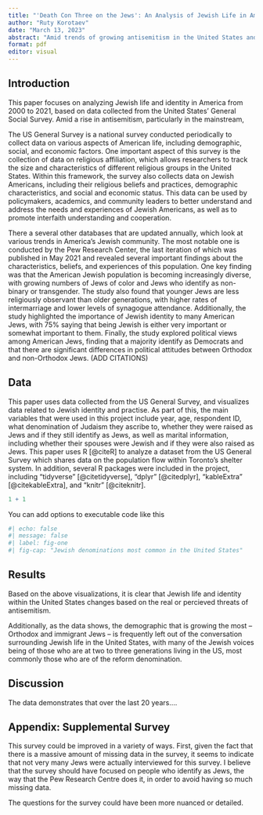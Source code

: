 ```yaml
---
title: "'Death Con Three on the Jews': An Analysis of Jewish Life in America Amid Trends of Growing Antisemitism"
author: "Ruty Korotaev"
date: "March 13, 2023"
abstract: "Amid trends of growing antisemitism in the United States and across much of the Western world, this report will look at survey data of American Jews between the years 2000 and 2021. The report explored variables related to how Jewish respondents identified, how closely affiliated they were to their identities, as well as demographic data related to their specific Jewish denominations, spousal religion, and upbringing. This data demonstrates that over the last 20 years_____"
format: pdf
editor: visual
---
```


## Introduction

This paper focuses on analyzing Jewish life and identity in America from 2000 to 2021, based on data collected from the United States' General Social Survey. Amid a rise in antisemitism, particularly in the mainstream,

The US General Survey is a national survey conducted periodically to collect data on various aspects of American life, including demographic, social, and economic factors. One important aspect of this survey is the collection of data on religious affiliation, which allows researchers to track the size and characteristics of different religious groups in the United States. Within this framework, the survey also collects data on Jewish Americans, including their religious beliefs and practices, demographic characteristics, and social and economic status. This data can be used by policymakers, academics, and community leaders to better understand and address the needs and experiences of Jewish Americans, as well as to promote interfaith understanding and cooperation.

There a several other databases that are updated annually, which look at various trends in America's Jewish community. The most notable one is conducted by the Pew Research Center, the last iteration of which was published in May 2021 and revealed several important findings about the characteristics, beliefs, and experiences of this population. One key finding was that the American Jewish population is becoming increasingly diverse, with growing numbers of Jews of color and Jews who identify as non-binary or transgender. The study also found that younger Jews are less religiously observant than older generations, with higher rates of intermarriage and lower levels of synagogue attendance. Additionally, the study highlighted the importance of Jewish identity to many American Jews, with 75% saying that being Jewish is either very important or somewhat important to them. Finally, the study explored political views among American Jews, finding that a majority identify as Democrats and that there are significant differences in political attitudes between Orthodox and non-Orthodox Jews. (ADD CITATIONS)

## Data

This paper uses data collected from the US General Survey, and visualizes data related to Jewish identity and practise. As part of this, the main variables that were used in this project include year, age, respondent ID, what denomination of Judaism they ascribe to, whether they were raised as Jews and if they still identify as Jews, as well as marital information, including whether their spouses were Jewish and if they were also raised as Jews. This paper uses R \[\@citeR\] to analyze a dataset from the US General Survey which shares data on the population flow within Toronto's shelter system. In addition, several R packages were included in the project, including "tidyverse" \[\@citetidyverse\], "dplyr" \[\@citedplyr\], "kableExtra" \[\@citekableExtra\], and "knitr" \[\@citeknitr\].

```r
1 + 1
```

You can add options to executable code like this

```r
#| echo: false
#| message: false
#| label: fig-one
#| fig-cap: "Jewish denominations most common in the United States"


```

## Results

Based on the above visualizations, it is clear that Jewish life and identity within the United States changes based on the real or percieved threats of antisemitism.

Additionally, as the data shows, the demographic that is growing the most -- Orthodox and immigrant Jews -- is frequently left out of the conversation surrounding Jewish life in the United States, with many of the Jewish voices being of those who are at two to three generations living in the US, most commonly those who are of the reform denomination.

## Discussion

The data demonstrates that over the last 20 years....

## Appendix: Supplemental Survey

This survey could be improved in a variety of ways. First, given the fact that there is a massive amount of missing data in the survey, it seems to indicate that not very many Jews were actually interviewed for this survey. I believe that the survey should have focused on people who identify as Jews, the way that the Pew Research Centre does it, in order to avoid having so much missing data.

The questions for the survey could have been more nuanced or detailed.
